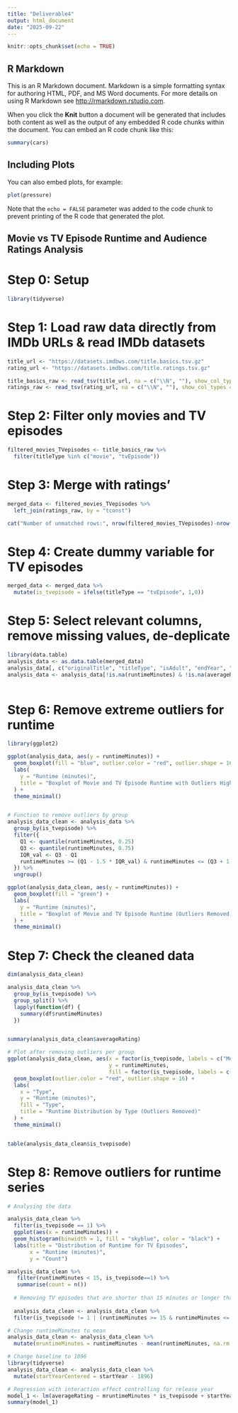 ```yaml
---
title: "Deliverable4"
output: html_document
date: "2025-09-22"
---
```


```r
knitr::opts_chunk$set(echo = TRUE)
```

## R Markdown

This is an R Markdown document. Markdown is a simple formatting syntax for authoring HTML, PDF, and MS Word documents. For more details on using R Markdown see <http://rmarkdown.rstudio.com>.

When you click the **Knit** button a document will be generated that includes both content as well as the output of any embedded R code chunks within the document. You can embed an R code chunk like this:

```r
summary(cars)
```

## Including Plots

You can also embed plots, for example:

```r
plot(pressure)
```

Note that the `echo = FALSE` parameter was added to the code chunk to prevent printing of the R code that generated the plot.

## Movie vs TV Episode Runtime and Audience Ratings Analysis

# Step 0: Setup

```r
library(tidyverse)
```

# Step 1: Load raw data directly from IMDb URLs & read IMDb datasets

```r
title_url <- "https://datasets.imdbws.com/title.basics.tsv.gz"
rating_url <- "https://datasets.imdbws.com/title.ratings.tsv.gz"

title_basics_raw <- read_tsv(title_url, na = c("\\N", ""), show_col_types = FALSE)
ratings_raw <- read_tsv(rating_url, na = c("\\N", ""), show_col_types = FALSE)
```

# Step 2: Filter only movies and TV episodes 

```r
filtered_movies_TVepisodes <- title_basics_raw %>% 
  filter(titleType %in% c("movie", "tvEpisode"))
```

# Step 3: Merge with ratings'

```r
merged_data <- filtered_movies_TVepisodes %>% 
  left_join(ratings_raw, by = "tconst")

cat("Number of unmatched rows:", nrow(filtered_movies_TVepisodes)-nrow(merged_data), "\n")
```

# Step 4: Create dummy variable for TV episodes

```r
merged_data <- merged_data %>% 
  mutate(is_tvepisode = ifelse(titleType == "tvEpisode", 1,0))
```

# Step 5: Select relevant columns, remove missing values, de-deplicate

```r
library(data.table)
analysis_data <- as.data.table(merged_data)
analysis_data[, c("originalTitle", "titleType", "isAdult", "endYear", "genres", "numVotes") := NULL] 
analysis_data <- analysis_data[!is.na(runtimeMinutes) & !is.na(averageRating) & !is.na(startYear)] %>% distinct(tconst, .keep_all = TRUE)
 
```

# Step 6: Remove extreme outliers for runtime

```r
library(ggplot2)

ggplot(analysis_data, aes(y = runtimeMinutes)) +
  geom_boxplot(fill = "blue", outlier.color = "red", outlier.shape = 16) +
  labs(
    y = "Runtime (minutes)",
    title = "Boxplot of Movie and TV Episode Runtime with Outliers Highlighted"
  ) +
  theme_minimal()


# Function to remove outliers by group
analysis_data_clean <- analysis_data %>%
  group_by(is_tvepisode) %>%
  filter({
    Q1 <- quantile(runtimeMinutes, 0.25)
    Q3 <- quantile(runtimeMinutes, 0.75)
    IQR_val <- Q3 - Q1
    runtimeMinutes >= (Q1 - 1.5 * IQR_val) & runtimeMinutes <= (Q3 + 1.5 * IQR_val)
  }) %>%
  ungroup()

ggplot(analysis_data_clean, aes(y = runtimeMinutes)) +
  geom_boxplot(fill = "green") +
  labs(
    y = "Runtime (minutes)",
    title = "Boxplot of Movie and TV Episode Runtime (Outliers Removed)"
  ) +
  theme_minimal()

```

# Step 7: Check the cleaned data

```r
dim(analysis_data_clean)

analysis_data_clean %>%
  group_by(is_tvepisode) %>%
  group_split() %>%
  lapply(function(df) {
    summary(df$runtimeMinutes)
  })


summary(analysis_data_clean$averageRating)
```

```r
# Plot after removing outliers per group
ggplot(analysis_data_clean, aes(x = factor(is_tvepisode, labels = c("Movie", "TV Episode")),
                                y = runtimeMinutes,
                                fill = factor(is_tvepisode, labels = c("Movie", "TV Episode")))) +
  geom_boxplot(outlier.color = "red", outlier.shape = 16) +
  labs(
    x = "Type",
    y = "Runtime (minutes)",
    fill = "Type",
    title = "Runtime Distribution by Type (Outliers Removed)"
  ) +
  theme_minimal()


table(analysis_data_clean$is_tvepisode)
```

# Step 8: Remove outliers for runtime series

```r
# Analysing the data

analysis_data_clean %>%
  filter(is_tvepisode == 1) %>%
  ggplot(aes(x = runtimeMinutes)) +
  geom_histogram(binwidth = 1, fill = "skyblue", color = "black") +
  labs(title = "Distribution of Runtime for TV Episodes",
       x = "Runtime (minutes)",
       y = "Count")

analysis_data_clean %>%
   filter(runtimeMinutes < 15, is_tvepisode==1) %>%
   summarise(count = n())
  
  # Removing TV episodes that are shorter than 15 minutes or longer than 65 minutes
  
  analysis_data_clean <- analysis_data_clean %>%
  filter(is_tvepisode != 1 | (runtimeMinutes >= 15 & runtimeMinutes <= 65))


```


```r
# Change runtimeMinutes to mean
analysis_data_clean <- analysis_data_clean %>%
  mutate(mruntimeMinutes = runtimeMinutes - mean(runtimeMinutes, na.rm = TRUE))
```

```r
# Change baseline to 1896 
library(tidyverse)
analysis_data_clean <- analysis_data_clean %>%
  mutate(startYearCentered = startYear - 1896)

# Regression with interaction effect controlling for release year
model_1 <- lm(averageRating ~ mruntimeMinutes * is_tvepisode + startYearCentered, data = analysis_data_clean)
summary(model_1)
```

